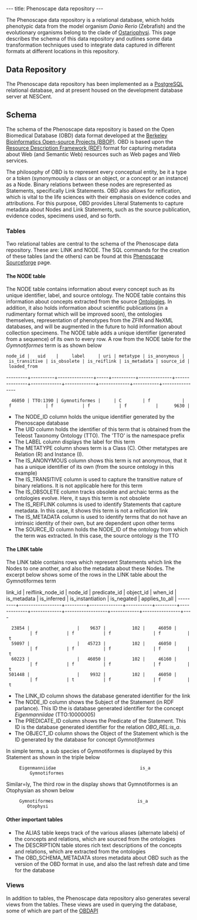 ---
title: Phenoscape data repository
---

The Phenoscape data repository is a relational database, which holds phenotypic data from the model organism ''Danio Rerio'' (Zebrafish) and the evolutionary organisms belong to the clade of [http://tolweb.org/Ostariophysi/15077 Ostariophysi]. This page describes the schema of this data repository and outlines some data transformation techniques used to integrate data captured in different formats at different locations in this repository. 

== Data Repository ==

The Phenoscape data repository has been implemented as a [http://www.postgresql.org/ PostgreSQL] relational database, and at present housed on the development database server at NESCent.

== Schema ==

The schema of the Phenoscape data repository is based on the Open Biomedical Database (OBD) data format developed at the [http://www.berkeleybop.org/ Berkeley Bioinformatics Open-source Projects (BBOP)]. OBD is based upon the [http://www.w3.org/RDF Resource Description Framework (RDF)] format for capturing metadata about Web (and Semantic Web) resources such as Web pages and Web services.

The philosophy of OBD is to represent every conceptual entity, be it a type or a token (synonymously a class or an object, or a concept or an instance) as a Node. Binary relations between these nodes are represented as Statements, specifically Link Statements. OBD also allows for reification, which is vital to the life sciences with their emphasis on evidence codes and attributions. For this purpose, OBD provides Literal Statements to capture metadata about Nodes and Link Statements, such as the source publication, evidence codes, specimens used, and so forth.

=== Tables ===

Two relational tables are central to the schema of the Phenoscape data repository. These are: LINK and NODE. The SQL commands for the creation of these tables (and the others) can be found at this [http://phenoscape.svn.sourceforge.net/viewvc/phenoscape/trunk/src/Database/sql/obd/obd-core-schema.sql?view=markup Phenoscape Sourceforge] page.

==== The NODE table ====

The NODE table contains information about every concept such as its unique identifier, label, and source ontology. The NODE table contains this information about concepts extracted from the source [[Ontologies]]. In addition, it also holds information about scientific publications (in a rudimentary format which will be improved soon), the ontologies themselves, representation of phenotypes from the ZFIN and NeXML databases, and will be augmented in the future to hold information about collection specimens. The NODE table adds a unique identifier (generated from a sequence) of its own to every row. A row from the NODE table for the ''Gymnotiformes'' term is as shown below

<javascript>

 node_id |   uid    |     label     | uri | metatype | is_anonymous | is_transitive | is_obsolete | is_reiflink | is_metadata | source_id | loaded_from
---------+----------+---------------+-----+----------+--------------+---------------+-------------+-------------+-------------+-----------+----------------
   46050 | TTO:1390 | Gymnotiformes |     | C        | f            | f             | f           | f           | f           |      9630 |

</javascript>

* The NODE_ID column holds the unique identifier generated by the Phenoscape database
* The UID column holds the identifier of this term that is obtained from the Teleost Taxonomy Ontology (TTO). The 'TTO' is the namespace prefix
* The LABEL column displays the label for this term
* The METATYPE column shows term is a Class (C). Other metatypes are Relation (R) and Instance (I).
* The IS_ANONYMOUS column shows this term is not anonymous, that it has a unique identifier of its own (from the source ontology in this example)
* The IS_TRANSITIVE column is used to capture the transitive nature of binary relations. It is not applicable here for this term
* The IS_OBSOLETE column tracks obsolete and archaic terms as the ontologies evolve. Here, it says this term is not obsolete
* The IS_REIFLINK columns is used to identify Statements that capture metadata. In this case, it shows this term is not a reification link
* The IS_METADATA column is used to identify terms that do not have an intrinsic identity of their own, but are dependent upon other terms
* The SOURCE_ID column holds the NODE_ID of the ontology from which the term was extracted. In this case, the source ontology is the TTO

==== The LINK table ====

The LINK table contains rows which represent Statements which link the Nodes to one another, and also the metadata about these Nodes. The excerpt below shows some of the rows in the LINK table about the Gymnotiformes term

<javascript>

link_id | reiflink_node_id | node_id | predicate_id | object_id | when_id | is_metadata | is_inferred | is_instantiation | is_negated | applies_to_all |
---------+------------------+---------+--------------+-----------+---------+-------------+-------------+------------------+------------+----------------+----
   23854 |                  |    9637 |          102 |     46050 |         | f           | f           | f                | f          | t
   59897 |                  |   45723 |          102 |     46050 |         | f           | f           | f                | f          | t
   60223 |                  |   46050 |          102 |     46160 |         | f           | f           | f                | f          | t
  501448 |                  |    9932 |          102 |     46050 |         | f           | t           | f                | f          | t

</javascript>

* The LINK_ID column shows the database generated identifier for the link
* The NODE_ID column shows the Subject of the Statement (in RDF parlance). This ID the is database generated identifier for the concept ''Eigenmanniidae'' (TTO:10000005)
* The PREDICATE_ID column shows the Predicate of the Statement. This ID is the database generated identifier for the relation ''OBO_REL:is_a''.
* The OBJECT_ID column shows the Object of the Statement which is the ID generated by the database for concept ''Gymnotiformes''

In simple terms, a sub species of Gymnotiformes is displayed by this Statement as shown in the triple below

<javascript>
      Eigenmanniidae                                is_a                        Gymnotiformes
</javascript>

Similar=ly, The third row in the display shows that Gymnotiformes is an Otophysian as shown below

<javascript>
      Gymnotiformes                                is_a                        Otophysi
</javascript>

==== Other important tables ====

* The ALIAS table keeps track of the various aliases (alternate labels) of the concepts and relations, which are sourced from the ontologies
* The DESCRIPTION table stores rich text descriptions of the concepts and relations, which are extracted from the ontologies
* The OBD_SCHEMA_METADATA stores metadata about OBD such as the version of the OBD format in use, and also the last refresh date and time for the database

=== Views ===

In addition to tables, the Phenoscape data repository also generates several views from the tables. These views are used in querying the database, some of which are part of the [[OBD API Documentation | OBDAPI]]